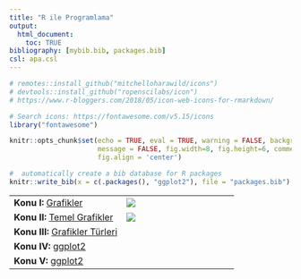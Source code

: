 ```yaml
---
title: "R ile Programlama"
output:
  html_document:
    toc: TRUE
bibliography: [mybib.bib, packages.bib]
csl: apa.csl
---
```


```r
# remotes::install_github("mitchelloharawild/icons")
# devtools::install_github("ropenscilabs/icon")
# https://www.r-bloggers.com/2018/05/icon-web-icons-for-rmarkdown/

# Search icons: https://fontawesome.com/v5.15/icons
library("fontawesome")

knitr::opts_chunk$set(echo = TRUE, eval = TRUE, warning = FALSE, background = "gray85",
                      message = FALSE, fig.width=8, fig.height=6, comment = NA,
                      fig.align = 'center')

#  automatically create a bib database for R packages
knitr::write_bib(x = c(.packages(), "ggplot2"), file = "packages.bib")
```


|   |   |
|---|---|
|**Konu I: ** [Grafikler](sunu\G_Gorsellestirme_I.html) |![](figures/g1.png) |
|**Konu II: **   [Temel Grafikler](sunu\G_Gorsellestirme_II.html) | ![](figures/g2.jfif) |
| **Konu III: **   [Grafikler Türleri](sunu\G_Gorsellestirme_III.html) | |
| **Konu IV: **   [ggplot2](sunu\G_Gorsellestirme_IV.html)  |  |
| **Konu V: **   [ggplot2](sunu\G_Gorsellestirme_V.html) |  |




